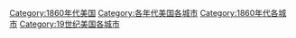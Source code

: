 
[[Category:1860年代美国|Category:1860年代美国]]
[[Category:各年代美国各城市|Category:各年代美国各城市]]
[[Category:1860年代各城市|Category:1860年代各城市]]
[[Category:19世纪美国各城市|Category:19世纪美国各城市]]
